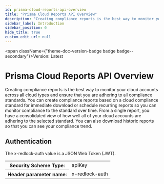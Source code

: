 ```yaml
---
id: prisma-cloud-reports-api-overview
title: "Prisma Cloud Reports API Overview"
description: "Creating compliance reports is the best way to monitor your cloud accounts across all cloud types and ensure that you"
sidebar_label: Introduction
sidebar_position: 0
hide_title: true
custom_edit_url: null
---
```



<span className={"theme-doc-version-badge badge badge--secondary"}>Version: Latest</span>

<h1 className={"openapi__heading"}>Prisma Cloud Reports API Overview</h1>



Creating compliance reports is the best way to monitor your cloud accounts across all cloud types and ensure that you 
are adhering to all compliance standards. You can create compliance reports based on a cloud compliance standard for 
immediate download or schedule recurring reports so you can monitor compliance to the standard over time. From a single 
report, you have a consolidated view of how well all of your cloud accounts are adhering to the selected standard. You 
can also download historic reports so that you can see your compliance trend.


<div style={{"marginBottom":"2rem"}}><h2 id={"authentication"} style={{"marginBottom":"1rem"}}>Authentication</h2><SchemaTabs className={"openapi-tabs__security-schemes"}><TabItem label={"API Key: x-redlock-auth"} value={"x-redlock-auth"}>

The x-redlock-auth value is a JSON Web Token (JWT).

<div><table><tbody><tr><th>Security Scheme Type:</th><td>apiKey</td></tr><tr><th>Header parameter name:</th><td>x-redlock-auth</td></tr></tbody></table></div></TabItem></SchemaTabs></div>
      